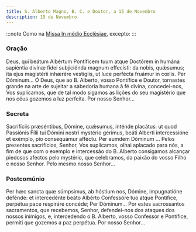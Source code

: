 ```yaml
---
title: S. Alberto Magno, B. C. e Doutor, a 15 de Novembro
description: 15 de Novembro
---
```


:::note
Como na [Missa In médio Ecclésiae](/missal/comum/13doutores), excepto:
:::

### Oração

<div class="side-by-side not-content">
  <span>
    Deus, qui beátum Albértum Pontíficem tuum atque Doctórem in humána sapiéntia
    divínæ fídei subjiciénda magnum effecísti: da nobis, quǽsumus; ita ejus
    magistérii inhærére vestígiis, ut luce perfécta fruámur in cœlis. Per
    Dóminum...
  </span>
  <span>
    Ó Deus, que ao B. Alberto, vosso Pontífice e Doutor, tornastes grande na
    arte de sujeitar a sabedoria humana à fé divina, concedei-nos, Vos
    suplicamos, que de tal modo sigamos as lições do seu magistério que nos céus
    gozemos a luz perfeita. Por nosso Senhor...
  </span>
</div>

### Secreta

<div class="side-by-side not-content">
  <span>
    Sacrifíciis præséntibus, Dómine, quǽsumus, inténde placátus: ut quod
    Passiónis Fílii tui Dómini nostri mystério gérimus, beáti Alberti
    intercessióne et exémplo, pio consequámur afféctu. Per eumdem Dóminum ...
  </span>
  <span>
    Pelos presentes sacrifícios, Senhor, Vos suplicamos, olhai aplacado para
    nós, a fim de que com o exemplo e intercessão do B. Alberto consigamos
    alcançar piedosos afectos pelo mystério, que celebramos, da paixão do vosso
    Filho e nosso Senhor. Pelo mesmo nosso Senhor...
  </span>
</div>

### Postcomúnio

<div class="side-by-side not-content">
  <span>
    Per hæc sancta quæ súmpsimus, ab hóstium nos, Dómine, impugnatióne defénde:
    et intercedénte beáto Albérto Confessóre tuo atque Pontífice, perpétua pace
    respiráre concéde; Per Dóminum...
  </span>
  <span>
    Por estes sacrossantos sacramentos, que recebemos, Senhor, defendei-nos dos
    ataques dos nossos inimigos, e, intercedendo o B. Alberto, vosso Confessor e
    Pontífice, permiti que gozemos a paz perpétua. Por nosso Senhor...
  </span>
</div>
